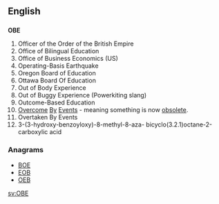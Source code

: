{{also|obe|obe-}}
==English==

==={{initialism}}===
'''OBE'''
#Officer of the Order of the British Empire
#Office of Bilingual Education
#Office of Business Economics (US)
#Operating-Basis Earthquake
#Oregon Board of Education
#Ottawa Board Of Education
#Out of Body Experience
#Out of Buggy Experience (Powerkiting slang)
#Outcome-Based Education
# [[overcome|Overcome]] [[by|By]] [[event|Events]] - meaning something is now [[obsolete]].
#Overtaken By Events
#3-(3-hydroxy-benzoyloxy)-8-methyl-8-aza- bicyclo(3.2.1)octane-2-carboxylic acid

===Anagrams===
* [[BOE#English|BOE]]
* [[EOB#English|EOB]]
* [[OEB#English|OEB]]


[[sv:OBE]]